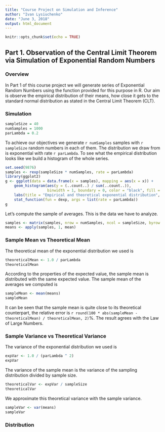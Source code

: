 ```yaml
---
title: "Course Project on Simulation and Inference"
author: "Ivan Lysiuchenko"
date: "June 3, 2018"
output: html_document
---
```


```r
knitr::opts_chunk$set(echo = TRUE)
```

## Part 1. Observation of the Central Limit Theorem via Simulation of Exponential Random Numbers

### Overview

In Part 1 of this course project we will generate series of Exponential Random Numbers
using the function provided for this purpose in R. Our aim is observe the empirical distribution
of their means, how close it gets to the standard normal distribution as stated in the Central
Limit Theorem (CLT).

### Simulation

```r
sampleSize = 40
numSamples = 1000
parLambda = 0.2
```

To achieve our objectives we generate `r numSamples` samples with `r sampleSize` random
numbers in each of them. The distribution we draw from is exponential with rate `r parLambda`.
To see what the empirical distribution looks like we build a histogram of the whole series.

```r
set.seed(9876)
samples <- rexp(sampleSize * numSamples, rate = parLambda)
library(ggplot2)
g <- ggplot(data = data.frame(x = samples), mapping = aes(x = x)) + 
    geom_histogram(aes(y = (..count..) / sum(..count..)), 
                   binwidth = 1, boundary = 0, color = "black", fill = "blue") +
    labs(title = "Empirical and theoretical exponential distribution", y = "relative frequency") +
    stat_function(fun = dexp, args = list(rate = parLambda))
g
```

Let's compute the sample of averages. This is the data we have to analyze.

```r
samples <- matrix(samples, nrow = numSamples, ncol = sampleSize, byrow = TRUE)
means <- apply(samples, 1, mean)
```

### Sample Mean vs Theoretical Mean

The theoretical mean of the exponential distribution we used is

```r
theoreticalMean <- 1.0 / parLambda
theoreticalMean
```

According to the properties of the expected value, the sample mean is distributed 
with the same expected value.
The sample mean of the averages we computed is

```r
sampleMean <- mean(means)
sampleMean
```

It can be seen that the sample mean is quite close to its theoretical counterpart,
the relative error is `r round(100 * abs(sampleMean - theoreticalMean) / theoreticalMean, 2)`%.
The result agrees with the Law of Large Numbers.

### Sample Variance vs Theoretical Variance

The variance of the exponential distribution we used is

```r
expVar <- 1.0 / (parLambda ^ 2)
expVar
```

The variance of the sample mean is the variance of the sampling distribution divided by
sample size.

```r
theoreticalVar <- expVar / sampleSize
theoreticalVar
```

We approximate this theoretical variance with the sample variance.

```r
sampleVar <- var(means)
sampleVar
```

### Distribution
